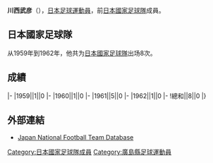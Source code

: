 {{Infobox football biography
|name=川西武彦
|image=
|fullname=川西武彦
|birth_date={{Birth date and age|1938|10|9}}
|cityofbirth=[[廣島縣|廣島縣]]
|countryofbirth=[[日本|日本]]
|height=1.73 m
|position=[[中场|中场]]
|currentclub=
|years=1961-1966
|clubs=[[廣島三箭|東洋工業]]
|caps(goals)=
|nationalyears=1959-1962
|nationalteam=[[日本國家足球隊|日本]]
|nationalcaps(goals)=8 (0)
}}
'''川西武彦'''（{{Bd|1938年|10月9日||}}），[[日本|日本]][[足球|足球]][[運動員|運動員]]，前[[日本國家足球隊|日本國家足球隊]]成員。

==日本國家足球隊==
从1959年到1962年，他共为[[日本國家足球隊|日本國家足球隊]]出场8次。

==成績==
{{Football player national team statistics|JPN}}
|-
|1959||1||0
|-
|1960||1||0
|-
|1961||5||0
|-
|1962||1||0
|-
!總和||8||0
|}

==外部連結==
{{Reflist}}
*[https://web.archive.org/web/20130922162759/http://www.japannationalfootballteam.com/en/players/kawanishi_takehiko.html Japan National Football Team Database]

{{Japan-sport-bio-stub}}
{{Soccer-player-stub}}
[[Category:日本國家足球隊成員|Category:日本國家足球隊成員]]
[[Category:廣島縣足球運動員|Category:廣島縣足球運動員]]